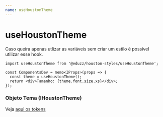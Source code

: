 ```yaml
---
name: useHoustonTheme
---
```


# useHoustonTheme

Caso queira apenas utlizar as variáveis sem criar um estilo é possível utilizar esse hook.

```tsx
import useHoustonTheme from '@eduzz/houston-styles/useHoustonTheme';

const ComponentsDev = memo<IProps>(props => {
  const theme = useHoustonTheme();
  return <div>Tamanho: {theme.font.size.xs}</div>;
});
```

### Objeto Tema (IHoustonTheme)

Veja [aqui os tokens](/houston/tokens/tokens)
